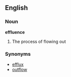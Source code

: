 ==English==
===Noun===
'''effluence'''
#The process of flowing out
=== Synonyms ===

*[[efflux]]
*[[outflow]]